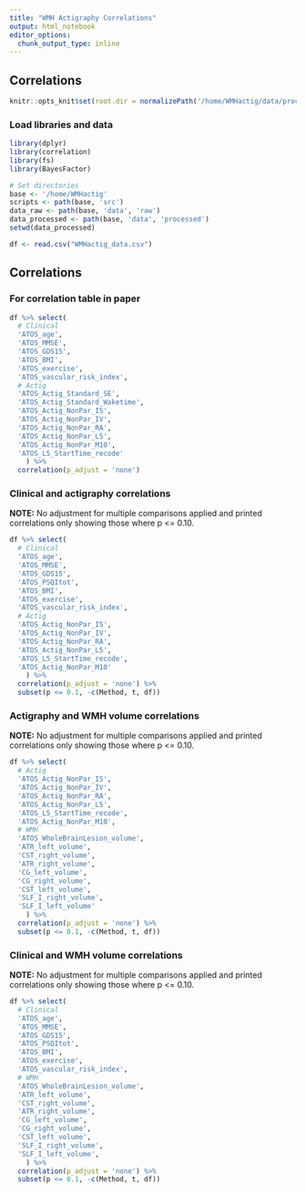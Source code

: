```yaml
---
title: "WMH Actigraphy Correlations"
output: html_notebook
editor_options: 
  chunk_output_type: inline
---
```


## Correlations

```r
knitr::opts_knit$set(root.dir = normalizePath('/home/WMHactig/data/processed')) 
```

### Load libraries and data

```r
library(dplyr)
library(correlation)
library(fs)
library(BayesFactor)

# Set directories
base <- '/home/WMHactig'
scripts <- path(base, 'src')
data_raw <- path(base, 'data', 'raw')
data_processed <- path(base, 'data', 'processed')
setwd(data_processed)

df <- read.csv("WMHactig_data.csv")
```

## Correlations
### For correlation table in paper

```r
df %>% select(
  # Clinical
  'ATOS_age',
  'ATOS_MMSE',
  'ATOS_GDS15',
  'ATOS_BMI',
  'ATOS_exercise',
  'ATOS_vascular_risk_index',
  # Actig
  'ATOS_Actig_Standard_SE',
  'ATOS_Actig_Standard_Waketime',
  'ATOS_Actig_NonPar_IS',
  'ATOS_Actig_NonPar_IV',
  'ATOS_Actig_NonPar_RA',
  'ATOS_Actig_NonPar_L5',
  'ATOS_Actig_NonPar_M10',
  'ATOS_L5_StartTime_recode'
	) %>%
  correlation(p_adjust = 'none')
```

### Clinical and actigraphy correlations
**NOTE:** No adjustment for multiple comparisons applied and printed correlations only showing those where p <= 0.10.

```r
df %>% select(
  # Clinical
  'ATOS_age',
  'ATOS_MMSE',
  'ATOS_GDS15',
  'ATOS_PSQItot',
  'ATOS_BMI',
  'ATOS_exercise',
  'ATOS_vascular_risk_index',
  # Actig
  'ATOS_Actig_NonPar_IS',
  'ATOS_Actig_NonPar_IV',
  'ATOS_Actig_NonPar_RA',
  'ATOS_Actig_NonPar_L5',
  'ATOS_L5_StartTime_recode',
  'ATOS_Actig_NonPar_M10'
	) %>%
  correlation(p_adjust = 'none') %>%
  subset(p <= 0.1, -c(Method, t, df))
```

### Actigraphy and WMH volume correlations
**NOTE:** No adjustment for multiple comparisons applied and printed correlations only showing those where p <= 0.10.

```r
df %>% select(
  # Actig
  'ATOS_Actig_NonPar_IS',
  'ATOS_Actig_NonPar_IV',
  'ATOS_Actig_NonPar_RA',
  'ATOS_Actig_NonPar_L5',
  'ATOS_L5_StartTime_recode',
  'ATOS_Actig_NonPar_M10',
  # WMH
  'ATOS_WholeBrainLesion_volume',
  'ATR_left_volume',
  'CST_right_volume',
  'ATR_right_volume',
  'CG_left_volume',
  'CG_right_volume', 
  'CST_left_volume',
  'SLF_I_right_volume',
  'SLF_I_left_volume'
	) %>%
  correlation(p_adjust = 'none') %>%
  subset(p <= 0.1, -c(Method, t, df))
```

### Clinical and WMH volume correlations
**NOTE:** No adjustment for multiple comparisons applied and printed correlations only showing those where p <= 0.10.

```r
df %>% select(
  # Clinical
  'ATOS_age',
  'ATOS_MMSE',
  'ATOS_GDS15',
  'ATOS_PSQItot',
  'ATOS_BMI',
  'ATOS_exercise',
  'ATOS_vascular_risk_index',
  # WMH
  'ATOS_WholeBrainLesion_volume',
  'ATR_left_volume',
  'CST_right_volume',
  'ATR_right_volume',
  'CG_left_volume',
  'CG_right_volume', 
  'CST_left_volume',
  'SLF_I_right_volume',
  'SLF_I_left_volume',
	) %>%
  correlation(p_adjust = 'none') %>%
  subset(p <= 0.1, -c(Method, t, df))
```

